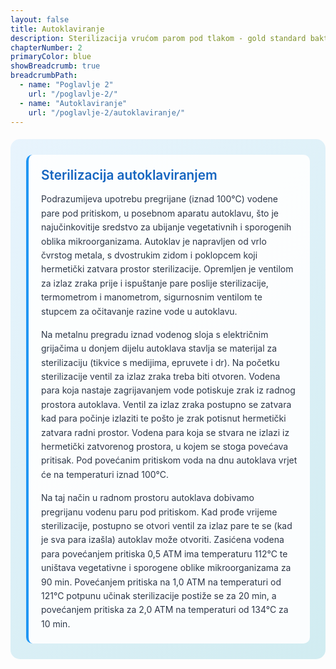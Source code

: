 ```yaml
---
layout: false
title: Autoklaviranje
description: Sterilizacija vrućom parom pod tlakom - gold standard bakterioloških laboratorija
chapterNumber: 2
primaryColor: blue
showBreadcrumb: true
breadcrumbPath:
  - name: "Poglavlje 2"
    url: "/poglavlje-2/"
  - name: "Autoklaviranje"
    url: "/poglavlje-2/autoklaviranje/"
---
```



<div style="background: linear-gradient(135deg, #e8f4fd 0%, #d1ecf1 100%); border-radius: 15px; padding: 25px; margin: 20px 0;">
  
  <div style="background: rgba(255,255,255,0.9); padding: 20px; border-radius: 10px; border-left: 4px solid #2196f3;">
    <div style="display: flex; align-items: center; margin-bottom: 15px;">
      <h3 style="margin: 0; color: #1565c0; font-size: 1.3rem; font-weight: 600;">Sterilizacija autoklaviranjem</h3>
    </div>
    <p style="margin: 0 0 15px 0; color: #2d3748; line-height: 1.6;">
      Podrazumijeva upotrebu pregrijane (iznad 100°C) vodene pare pod pritiskom, u posebnom aparatu autoklavu, što je najučinkovitije sredstvo za ubijanje vegetativnih i sporogenih oblika mikroorganizama. Autoklav je napravljen od vrlo čvrstog metala, s dvostrukim zidom i poklopcem koji hermetički zatvara prostor sterilizacije. Opremljen je ventilom za izlaz zraka prije i ispuštanje pare poslije sterilizacije, termometrom i manometrom, sigurnosnim ventilom te stupcem za očitavanje razine vode u autoklavu.
    </p>
    <p style="margin: 0 0 15px 0; color: #2d3748; line-height: 1.6;">
      Na metalnu pregradu iznad vodenog sloja s električnim grijačima u donjem dijelu autoklava stavlja se materijal za sterilizaciju (tikvice s medijima, epruvete i dr). Na početku sterilizacije ventil za izlaz zraka treba biti otvoren. Vodena para koja nastaje zagrijavanjem vode potiskuje zrak iz radnog prostora autoklava. Ventil za izlaz zraka postupno se zatvara kad para počinje izlaziti te pošto je zrak potisnut hermetički zatvara radni prostor. Vodena para koja se stvara ne izlazi iz hermetički zatvorenog prostora, u kojem se stoga povećava pritisak. Pod povećanim pritiskom voda na dnu autoklava vrjet će na temperaturi iznad 100°C.
    </p>
    <p style="margin: 0; color: #2d3748; line-height: 1.6;">
      Na taj način u radnom prostoru autoklava dobivamo pregrijanu vodenu paru pod pritiskom. Kad prođe vrijeme sterilizacije, postupno se otvori ventil za izlaz pare te se (kad je sva para izašla) autoklav može otvoriti. Zasićena vodena para povećanjem pritiska 0,5 ATM ima temperaturu 112°C te uništava vegetativne i sporogene oblike mikroorganizama za 90 min. Povećanjem pritiska na 1,0 ATM na temperaturi od 121°C potpunu učinak sterilizacije postiže se za 20 min, a povećanjem pritiska za 2,0 ATM na temperaturi od 134°C za 10 min.
    </p>
  </div>

</div>